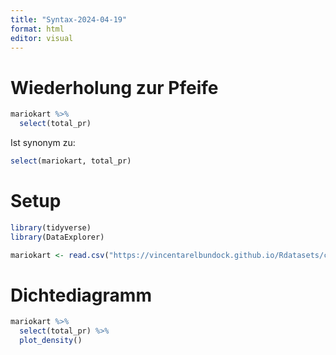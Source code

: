 ```yaml
---
title: "Syntax-2024-04-19"
format: html
editor: visual
---
```


# Wiederholung zur Pfeife


```r
mariokart %>% 
  select(total_pr)
```

Ist synonym zu:

```r
select(mariokart, total_pr)
```



# Setup

```r
library(tidyverse)
library(DataExplorer)
```


```r
mariokart <- read.csv("https://vincentarelbundock.github.io/Rdatasets/csv/openintro/mariokart.csv")
```


# Dichtediagramm

```r
mariokart %>% 
  select(total_pr) %>% 
  plot_density()
```

